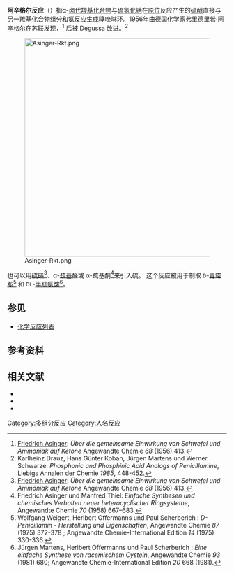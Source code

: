 '''阿辛格尔反应'''（{{lang-de|Asinger-Reaktion}}）指α-[[卤代羰基化合物|卤代羰基化合物]]与[[硫氢化钠|硫氢化钠]]在[[原位|原位]]反应产生的[[硫醇|硫醇]]直接与另一[[羰基化合物|羰基化合物]]组分和[[氨|氨]]反应生成[[噻唑啉|噻唑啉]]环。1956年由德国化学家[[弗里德里希·阿辛格尔|弗里德里希·阿辛格尔]]在苏联发现，<ref name="Asinger">[[Friedrich_Asinger|Friedrich Asinger]]: ''Über die gemeinsame Einwirkung von Schwefel und Ammoniak auf Ketone'' Angewandte Chemie ''68'' (1956) 413.</ref> 后被 Degussa 改进。<ref name="Drauz">Karlheinz Drauz, Hans Günter Koban, Jürgen Martens und Werner Schwarze: ''Phosphonic and Phosphinic Acid Analogs of Penicillamine'',  Liebigs Annalen der Chemie ''1985'', 448-452.</ref>

[[File:Asinger-Rkt.png|500px]] 

也可以用[[硫磺|硫磺]]<ref name="Asinger">[[Friedrich_Asinger|Friedrich Asinger]]: ''Über die gemeinsame Einwirkung von Schwefel und Ammoniak auf Ketone'' Angewandte Chemie ''68'' (1956) 413.</ref>、α-[[巯基|巯基]]醛或 α-巯基酮<ref name="Ariëns">Friedrich Asinger und Manfred Thiel: ''Einfache Synthesen und chemisches Verhalten neuer heterocyclischer Ringsysteme'', Angewandte Chemie ''70'' (1958) 667–683.</ref>来引入硫。 这个反应被用于制取 <small>D</small>-[[青霉胺|青霉胺]]<ref name="Weigert">Wolfgang Weigert, Heribert Offermanns und Paul Scherberich : ''D-Penicillamin - Herstellung und Eigenschaften'', Angewandte Chemie ''87'' (1975) 372-378 ; Angewandte Chemie-International Edition ''14'' (1975) 330-336.</ref> 和 <small>DL</small>-[[半胱氨酸|半胱氨酸]]<ref name="Martens">Jürgen Martens, Heribert Offermanns und Paul Scherberich : ''Eine einfache Synthese von racemischem Cystein'', Angewandte Chemie ''93'' (1981) 680; Angewandte Chemie-International Edition ''20''  668 (1981).</ref>。

==参见==
*[[化学反应列表|化学反应列表]]

==参考资料==
{{reflist}}

==相关文献==
*{{cite journal en
 | journal = Angewandte Chemie
 | volume = 68
 | issue = 11 
 | year = 1956
 | pages = 377 	
 | doi = 10.1002/ange.19560681109
 | title = Chemiker-Treffen Salzburg: Über die einfache und ergiebige Synthese von Thiazolonen
 | author = Friedrich Asinger}}
*{{cite journal en
 | journal = Angewandte Chemie
 | volume = 68
 | issue = 12 
 | year = 1956
 | pages = 413	
 | doi = 10.1002/ange.19560681209
 | title = Über die gemeinsame Einwirkung von Schwefel und Ammoniak auf Ketone
 | author = Friedrich Asinger}}
*{{cite journal en
 | journal = Tetrahedron Letters
 | volume = 41
 | issue = 38 
 | year = 2000
 | pages = 7289–7292 	
 | doi = 10.1016/S0040-4039(00)01266-1
 | title = Synthesis of the first enantiomerically pure 3-thiazolines via Asinger reaction
 | author = Imre Schlemminger, Hans-Hermann Janknecht, Wolfgang Maison, Wolfgang Saak and Jürgen Martens}}

[[Category:多组分反应|Category:多组分反应]]
[[Category:人名反应|Category:人名反应]]